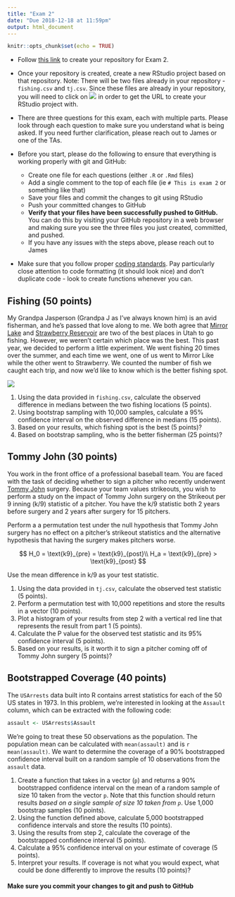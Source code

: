```yaml
---
title: "Exam 2"
date: "Due 2018-12-18 at 11:59pm"
output: html_document
---
```


```r
knitr::opts_chunk$set(echo = TRUE)
```

+ Follow [this link](https://classroom.github.com/a/Kbc4Q27I) to create your 
repository for Exam 2.

+ Once your repository is created, create a new RStudio project based on that
repository. Note: There will be two files already in your repository -
`fishing.csv` and `tj.csv`. Since these files are already in your repository,
you will need to click on ![](clone-or-download.png) in order to get the URL
to create your RStudio project with.


+ There are three questions for this exam, each with multiple parts. Please look
through each question to make sure you understand what is being asked. If you
need further clarification, please reach out to James or one of the TAs.

+ Before you start, please do the following to ensure that everything is working
properly with git and GitHub:
    + Create one file for each questions (either `.R` or `.Rmd` files)
    + Add a single comment to the top of each file (ie `# This is exam 2` or 
    something like that)
    + Save your files and commit the changes to git using RStudio
    + Push your committed changes to GitHub
    + **Verify that your files have been successfully pushed to GitHub.** You
    can do this by visiting your GitHub repository in a web browser and making
    sure you see the three files you just created, committed, and pushed.
    + If you have any issues with the steps above, please reach out to James
    
+ Make sure that you follow proper [coding standards](coding-standards.html).
Pay particularly close attention to code formatting (it should look nice) and
don't duplicate code - look to create functions whenever you can.
    
## Fishing (50 points)
My Grandpa Jasperson (Grandpa J as I've always known him) is an avid fisherman,
and he's passed that love along to me. We both agree that [Mirror
Lake](http://www.utahfishinginfo.com/utahlakes/uintas/mirrorlake.php) and
[Strawberry Reservoir](http://www.utahfishinginfo.com/utahlakes/strawberry.php)
are two of the best places in Utah to go fishing. However, we weren't certain
which place was the best. This past year, we decided to perform a little
experiment. We went fishing 20 times over the summer, and each time we went, one
of us went to Mirror Like while the other went to Strawberry. We counted the
number of fish we caught each trip, and now we'd like to know which is the
better fishing spot.

![](grandpa-j.jpeg)

1. Using the data provided in `fishing.csv`, calculate the observed difference 
in medians between the two fishing locations (5 points).
2. Using bootstrap sampling with 10,000 samples, calculate a 95% confidence 
interval on the observed difference in medians (15 points).
3. Based on your results, which fishing spot is the best (5 points)?
4. Based on bootstrap sampling, who is the better fisherman (25 points)?

## Tommy John (30 points)
You work in the front office of a professional baseball team. You are faced with
the task of deciding whether to sign a pitcher who recently underwent [Tommy
John](https://en.wikipedia.org/wiki/Ulnar_collateral_ligament_reconstruction)
surgery. Because your team values strikeouts, you wish to perform a study on the
impact of Tommy John surgery on the Strikeout per 9 inning (k/9) statistic of a
pitcher. You have the k/9 statistic both 2 years before surgery and 2 years
after surgery for 15 pitchers.

Perform a a permutation test under the null hypothesis that Tommy John surgery
has no effect on a pitcher's strikeout statistics and the alternative hypothesis
that having the surgery makes pitchers worse.

$$
H_0 = \text{k9}_{pre} = \text{k9}_{post}\\
H_a = \text{k9}_{pre} > \text{k9}_{post}
$$

Use the mean difference in k/9 as your test statistic.

1. Using the data provided in `tj.csv`, calculate the observed test statistic (5
points).
2. Perform a permutation test with 10,000 repetitions and store the results in a
vector (10 points).
3. Plot a histogram of your results from step 2 with a vertical red line that
represents the result from part 1 (5 points).
4. Calculate the P value for the observed test statistic and its 95% confidence
interval (5 points).
5. Based on your results, is it worth it to sign a pitcher coming off of Tommy
John surgery (5 points)?

## Bootstrapped Coverage (40 points)
The `USArrests` data built into R contains arrest statistics for each of the 50 US states in 1973. In this problem, we're interested in looking at the `Assault` column, which can be extracted with the following code:

```r
assault <- USArrests$Assault
```

We're going to treat these 50 observations as the population. The population mean can be calculated with `mean(assault)` and is `r mean(assault)`. We want to determine the coverage of a 90% bootstrapped confidence interval built on a random sample of 10 observations from the `assault` data.

1. Create a function that takes in a vector (`p`) and returns a 90% bootstrapped
confidence interval on the mean of a random sample of size 10 taken from the
vector `p`. Note that this function should return results *based on a single
sample of size 10 taken from `p`*. Use 1,000 bootstrap samples (10 points).
2. Using the function defined above, calculate 5,000 bootstrapped confidence
intervals and store the results (10 points).
3. Using the results from step 2, calculate the coverage of the bootstrapped
confidence interval (5 points).
4. Calculate a 95% confidence interval on your estimate of coverage (5 points).
5. Interpret your results. If coverage is not what you would expect, what could
be done differently to improve the results (10 points)?

#### **Make sure you commit your changes to git and push to GitHub**
